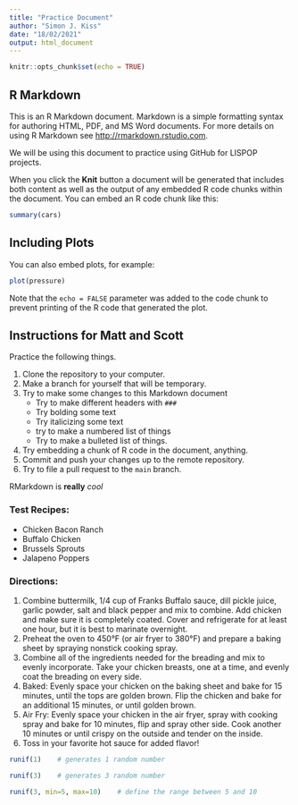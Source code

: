 ```yaml
---
title: "Practice Document"
author: "Simon J. Kiss"
date: "18/02/2021"
output: html_document
---
```


```r
knitr::opts_chunk$set(echo = TRUE)
```

## R Markdown

This is an R Markdown document. Markdown is a simple formatting syntax for authoring HTML, PDF, and MS Word documents. For more details on using R Markdown see <http://rmarkdown.rstudio.com>.

We will be using this document to practice using GitHub for LISPOP projects. 

When you click the **Knit** button a document will be generated that includes both content as well as the output of any embedded R code chunks within the document. You can embed an R code chunk like this:

```r
summary(cars)
```

## Including Plots

You can also embed plots, for example:

```r
plot(pressure)
```

Note that the `echo = FALSE` parameter was added to the code chunk to prevent printing of the R code that generated the plot.

## Instructions for Matt and Scott

Practice the following things. 

1. Clone the repository to your computer. 
2. Make a branch for yourself that will be temporary.
3. Try to make some changes to this Markdown document 
    - Try to make different headers with `### `
    - Try bolding some text 
    - Try italicizing some text
    - try to make a numbered list of things
    - Try to make a bulleted list of things. 
4. Try embedding a chunk of R code in the document, anything.
5. Commit and push your changes up to the remote repository. 
6. Try to file a pull request to the `main` branch. 

RMarkdown is **really** _cool_

### Test Recipes:

* Chicken Bacon Ranch
* Buffalo Chicken
* Brussels Sprouts
* Jalapeno Poppers

### Directions:
1. Combine buttermilk, 1/4 cup of Franks Buffalo sauce, dill pickle juice, garlic powder, salt and black pepper and mix to combine. Add chicken and make sure it is completely coated. Cover and refrigerate for at least one hour, but it is best to marinate overnight.
2. Preheat the oven to 450°F (or air fryer to 380°F) and prepare a baking sheet by spraying nonstick cooking spray.
3. Combine all of the ingredients needed for the breading and mix to evenly incorporate. Take your chicken breasts, one at a time, and evenly coat the breading on every side. 
4. Baked: Evenly space your chicken on the baking sheet and bake for 15 minutes, until the tops are golden brown. Flip the chicken and bake for an additional 15 minutes, or until golden brown.
5. Air Fry: Evenly space your chicken in the air fryer, spray with cooking spray and bake for 10 minutes, flip and spray other side. Cook another 10 minutes or until crispy on the outside and tender on the inside.
6. Toss in your favorite hot sauce for added flavor!
```r
runif(1)    # generates 1 random number

runif(3)    # generates 3 random number

runif(3, min=5, max=10)    # define the range between 5 and 10
```







